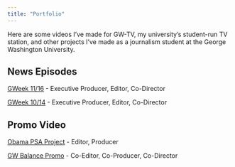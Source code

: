 ```yaml
---
title: "Portfolio"
---
```


Here are some videos I've made for GW-TV, my university's student-run TV station, and other projects I've made as a journalism student at the George Washington University. 

## News Episodes

[GWeek 11/16](https://www.youtube.com/watch?time_continue=1&v=QKa5drhbiGg&feature=emb_logo) - Executive Producer, Editor, Co-Director

[GWeek 10/14](https://www.youtube.com/watch?time_continue=1&v=QKa5drhbiGg&feature=emb_logo) - Executive Producer, Editor, Co-Director

## Promo Video

[Obama PSA Project](https://vimeo.com/534516084) - Editor, Producer

[GW Balance Promo](https://vimeo.com/642044051) - Co-Editor, Co-Producer, Co-Director
